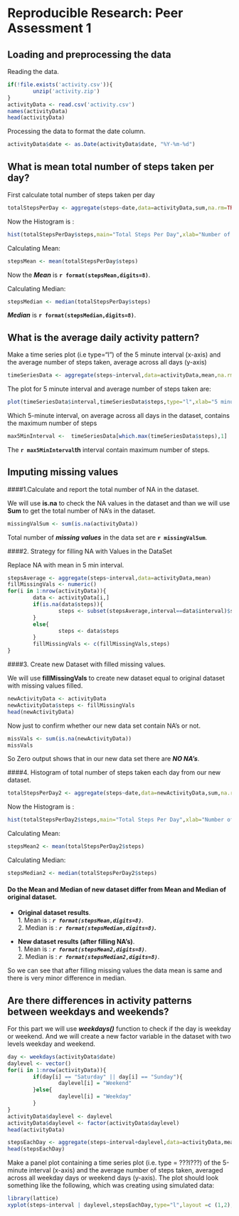 Reproducible Research: Peer Assessment 1
==================================================

## Loading and preprocessing the data
Reading the data.

```r
if(!file.exists('activity.csv')){
        unzip('activity.zip')
}
activityData <- read.csv('activity.csv')
names(activityData)
head(activityData)
```

Processing  the data to format the date column.
```r
activityData$date <- as.Date(activityData$date, "%Y-%m-%d")
```


## What is mean total number of steps taken per day?
First calculate total number of steps taken per day

```r
totalStepsPerDay <- aggregate(steps~date,data=activityData,sum,na.rm=TRUE)
```

Now the Histogram is :
```r
hist(totalStepsPerDay$steps,main="Total Steps Per Day",xlab="Number of steps per Day",col="blue")
```

Calculating Mean:
```r
stepsMean <- mean(totalStepsPerDay$steps)
```
Now the ***Mean*** is **`r format(stepsMean,digits=8)`**.

Calculating Median: 
```r
stepsMedian <- median(totalStepsPerDay$steps)
```
***Median*** is **`r format(stepsMedian,digits=8)`**.

## What is the average daily activity pattern?
Make a time series plot (i.e type="l") of the 5 minute interval (x-axis) and the average number of steps taken, average across all days (y-axis)

```r
timeSeriesData <- aggregate(steps~interval,data=activityData,mean,na.rm=TRUE)

```
The plot for 5 minute interval and average number of steps taken are:

```r
plot(timeSeriesData$interval,timeSeriesData$steps,type="l",xlab="5 minute Interval",ylab="Average for Days",col="blue",main="Average Number of Steps Taken")
```

Which 5-minute interval, on average across all days in the dataset, contains the maximum number of steps

```r
max5MinInterval <-  timeSeriesData[which.max(timeSeriesData$steps),1]
```

The **`r max5MinInterval`th** interval contain maximum number of steps.

## Imputing missing values
####1.Calculate and report the total number of NA in the dataset.

We will use **is.na** to check the NA values in the dataset and than we will use **Sum** to get the total number of NA's in the dataset.

```r
missingValSum <- sum(is.na(activityData))
```

Total number of ***missing values*** in the data set are **`r missingValSum`**.


####2. Strategy for filling NA with Values in the DataSet

Replace NA with mean in 5 min interval.

```r
stepsAverage <- aggregate(steps~interval,data=activityData,mean)
fillMissingVals <- numeric()
for(i in 1:nrow(activityData)){
        data <- activityData[i,]
        if(is.na(data$steps)){
                steps <- subset(stepsAverage,interval==data$interval)$steps
        }
        else{
                steps <- data$steps
        }
        fillMissingVals <- c(fillMissingVals,steps)
}
```

####3. Create new Dataset with filled missing values.

We will use **fillMissingVals** to create new dataset equal to original dataset with missing values filled.

```r
newActivityData <- activityData
newActivityData$steps <- fillMissingVals
head(newActivityData)
```
Now just to confirm whether our new data set contain NA's or not.

```r
missVals <- sum(is.na(newActivityData))
missVals
```
So Zero output shows that in our new data set there are ***NO NA's***.

####4. Histogram of total number of steps taken each day from our new dataset.

```r
totalStepsPerDay2 <- aggregate(steps~date,data=newActivityData,sum,na.rm=TRUE)
```

Now the Histogram is :
```r
hist(totalStepsPerDay2$steps,main="Total Steps Per Day",xlab="Number of steps per Day",col="green")
```

Calculating Mean:
```r
stepsMean2 <- mean(totalStepsPerDay2$steps)
```

Calculating Median: 
```r
stepsMedian2 <- median(totalStepsPerDay2$steps)
```


#### Do the  Mean and Median of new dataset differ from Mean and Median of original dataset.

- **Original dataset results**.    
        1. Mean is : ***`r format(stepsMean,digits=8)`***.  
        2. Median is : ***`r format(stepsMedian,digits=8)`.***
        
- **New dataset results (after filling NA's)**.  
        1. Mean is : ***`r format(stepsMean2,digits=8)`***.  
        2. Median is : ***`r format(stepsMedian2,digits=8)`***.
        
So we can see that after filling missing values the data mean is same and there is very minor difference in median.
        
## Are there differences in activity patterns between weekdays and weekends?

For this part we will use ***weekdays()*** function to check if the day is weekday or weekend. And we will create a new factor variable in the dataset with two levels weekday and weekend.


```r
day <- weekdays(activityData$date)
daylevel <- vector()
for(i in 1:nrow(activityData)){
        if(day[i] == "Saturday" || day[i] == "Sunday"){
                daylevel[i] = "Weekend"
        }else{
                daylevel[i] = "Weekday"
        }
}
activityData$daylevel <- daylevel
activityData$daylevel <- factor(activityData$daylevel)
head(activityData)

stepsEachDay <- aggregate(steps~interval+daylevel,data=activityData,mean)
head(stepsEachDay)
```

Make a panel plot containing a time series plot (i.e. type = ???l???) of the 5-minute interval (x-axis) and the average number of steps taken, averaged across all weekday days or weekend days (y-axis). The plot should look something like the following, which was creating using simulated data:

```r
library(lattice)
xyplot(steps~interval | daylevel,stepsEachDay,type="l",layout =c (1,2),xlab="5 minute interval",ylab="Number of Steps")
```
